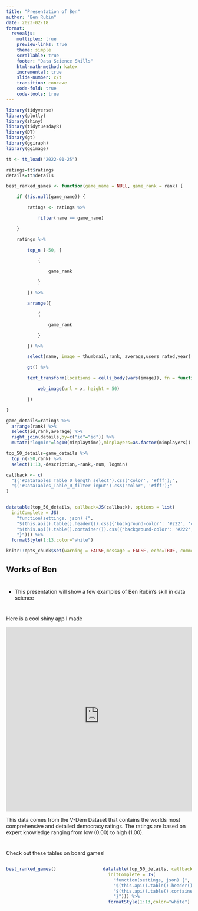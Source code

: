```yaml
---
title: "Presentation of Ben"
author: "Ben Rubin"
date: 2023-02-18
format:
  revealjs:
    multiplex: true
    preview-links: true
    theme: simple
    scrollable: true
    footer: "Data Science Skills"
    html-math-method: katex
    incremental: true
    slide-number: c/t
    transition: concave
    code-fold: true
    code-tools: true
---
```


```r

library(tidyverse)
library(plotly)
library(shiny)
library(tidytuesdayR)
library(DT)
library(gt)
library(ggiraph)
library(ggimage)

tt <- tt_load("2022-01-25")

ratings=tt$ratings
details=tt$details

best_ranked_games <- function(game_name = NULL, game_rank = rank) {

    if (!is.null(game_name)) {

        ratings <- ratings %>%

            filter(name == game_name)

    }

    ratings %>%

        top_n (-50, {

            {

                game_rank

            }

        }) %>%

        arrange({

            {

                game_rank

            }

        }) %>%

        select(name, image = thumbnail,rank, average,users_rated,year) %>%

        gt() %>%

        text_transform(locations = cells_body(vars(image)), fn = function(x) {

            web_image(url = x, height = 50)

        })

}

game_details=ratings %>% 
  arrange(rank) %>%
  select(id,rank,average) %>% 
  right_join(details,by=c("id"="id")) %>% 
  mutate("logmin"=log10(minplaytime),minplayers=as.factor(minplayers))

top_50_details=game_details %>% 
  top_n(-50,rank) %>% 
  select(1:13,-description,-rank,-num, logmin)

callback <- c(
  "$('#DataTables_Table_0_length select').css('color', '#fff');",
  "$('#DataTables_Table_0_filter input').css('color', '#fff');"
)


datatable(top_50_details, callback=JS(callback), options = list(
  initComplete = JS(
    "function(settings, json) {",
    "$(this.api().table().header()).css({'background-color': '#222', 'color': '#fff'});",
    "$(this.api().table().container()).css({'background-color': '#222', 'color': '#fff'})",
    "}"))) %>% 
  formatStyle(1:13,color="white")

knitr::opts_chunk$set(warning = FALSE,message = FALSE, echo=TRUE, comment = NA, prompt = FALSE)
```

## Works of Ben

# 

-   This presentation will show a few examples of Ben Rubin's skill in data science

# 

Here is a cool shiny app I made

```{=html}

<iframe height="500" width="100%" frameborder="no" src="https://oettj8-benjamin-rubin.shinyapps.io/freedom_index/"> </iframe>
```
This data comes from the V-Dem Dataset that contains the worlds most comprehensive and detailed democracy ratings. The ratings are based on expert knowledge ranging from low (0.00) to high (1.00).

# 

Check out these tables on board games!

::: columns
::: {.column width="50%"}
```r

best_ranked_games()
```
:::

::: {.column width="50%"}
```r

datatable(top_50_details, callback=JS(callback), options = list(
  initComplete = JS(
    "function(settings, json) {",
    "$(this.api().table().header()).css({'background-color': '#222', 'color': '#fff'});",
    "$(this.api().table().container()).css({'background-color': '#222', 'color': '#fff'})",
    "}"))) %>% 
  formatStyle(1:13,color="white")
```
:::
:::
